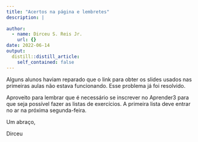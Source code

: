 ```yaml
---
title: "Acertos na página e lembretes"
description: |
  
author:
  - name: Dirceu S. Reis Jr.
    url: {}
date: 2022-06-14
output:
  distill::distill_article:
    self_contained: false
---
```


Alguns alunos haviam reparado que o link para obter os slides usados nas primeiras aulas não estava funcionando. Esse problema já foi resolvido.

Aproveito para lembrar que é necessário se inscrever no Aprender3 para que seja possível fazer as listas de exercícios. A primeira lista deve entrar no ar na próxima segunda-feira.

Um abraço,

Dirceu